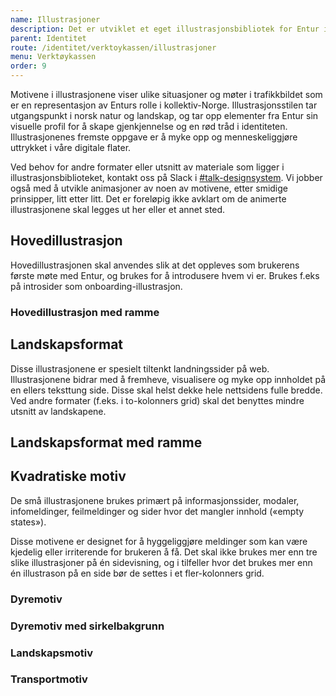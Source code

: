 ```yaml
---
name: Illustrasjoner
description: Det er utviklet et eget illustrasjonsbibliotek for Entur i samarbeid med SDG. Illustrasjonene kan brukes på alle type flater i Entur.
parent: Identitet
route: /identitet/verktoykassen/illustrasjoner
menu: Verktøykassen
order: 9
---
```








<PageHeader />

Motivene i illustrasjonene viser ulike situasjoner og møter i trafikkbildet som er en representasjon av Enturs rolle i kollektiv-Norge.
Illustrasjonsstilen tar utgangspunkt i norsk natur og landskap, og tar opp elementer fra Entur sin visuelle profil for å skape gjenkjennelse og en rød tråd i identiteten.
Illustrasjonenes fremste oppgave er å myke opp og menneskeliggjøre uttrykket i våre digitale flater.

Ved behov for andre formater eller utsnitt av materiale som ligger i illustrasjonsbiblioteket, kontakt oss på Slack i [#talk-designsystem](https://entur.slack.com/archives/C899QSPB7).
Vi jobber også med å utvikle animasjoner av noen av motivene, etter smidige prinsipper, litt etter litt.
Det er foreløpig ikke avklart om de animerte illustrasjonene skal legges ut her eller et annet sted.

## Hovedillustrasjon

Hovedillustrasjonen skal anvendes slik at det oppleves som brukerens første møte med Entur, og brukes for å introdusere hvem vi er. Brukes f.eks på introsider som onboarding-illustrasjon.

<BorderWrapper>
  <ImageDisplay src={main} />
</BorderWrapper>

### Hovedillustrasjon med ramme

<BorderWrapper>
  <ImageDisplay src={main2} />
</BorderWrapper>

## Landskapsformat

Disse illustrasjonene er spesielt tiltenkt landningssider på web.
Illustrasjonene bidrar med å fremheve, visualisere og myke opp innholdet på en ellers teksttung side.
Disse skal helst dekke hele nettsidens fulle bredde. Ved andre formater (f.eks. i to-kolonners grid) skal det benyttes mindre utsnitt av landskapene.

<GridContainer spacing="large">
  <GridItem small={12}>
    <BorderWrapper>
      <ImageDisplay src={landing1} />
    </BorderWrapper>
  </GridItem>
  <GridItem small={12}>
    <BorderWrapper>
      <ImageDisplay src={landing2} />
    </BorderWrapper>
  </GridItem>
  <GridItem small={12}>
    <BorderWrapper>
      <ImageDisplay src={landing3} />
    </BorderWrapper>
  </GridItem>
  <GridItem small={12}>
    <BorderWrapper>
      <ImageDisplay src={landing4} />
    </BorderWrapper>
  </GridItem>
</GridContainer>

## Landskapsformat med ramme

<GridContainer spacing="large">
  <GridItem small={12}>
    <BorderWrapper>
      <ImageDisplay src={landing1frame} />
    </BorderWrapper>
  </GridItem>
  <GridItem small={12}>
    <BorderWrapper>
      <ImageDisplay src={landing2frame} />
    </BorderWrapper>
  </GridItem>
  <GridItem small={12}>
    <BorderWrapper>
      <ImageDisplay src={landing3frame} />
    </BorderWrapper>
  </GridItem>
  <GridItem small={12}>
    <BorderWrapper>
      <ImageDisplay src={landing4frame} />
    </BorderWrapper>
  </GridItem>
  <GridItem small={12}>
    <BorderWrapper>
      <ImageDisplay src={landing4phone} />
    </BorderWrapper>
  </GridItem>
</GridContainer>

## Kvadratiske motiv

De små illustrasjonene brukes primært på informasjonssider, modaler, infomeldinger, feilmeldinger og sider hvor det mangler innhold («empty states»).

Disse motivene er designet for å hyggeliggjøre meldinger som kan være kjedelig eller irriterende for brukeren å få.
Det skal ikke brukes mer enn tre slike illustrasjoner på én sidevisning, og i tilfeller hvor det brukes mer enn én illustrason på en side bør de settes i et fler-kolonners grid.

### Dyremotiv

<GridContainer spacing="extraLarge">
  <GridItem small={6} medium={4}>
    <BorderWrapper>
      <ImageDisplay src={clock} />
    </BorderWrapper>
  </GridItem>
  <GridItem small={6} medium={4}>
    <BorderWrapper>
      <ImageDisplay src={doves} />
    </BorderWrapper>
  </GridItem>
  <GridItem small={6} medium={4}>
    <BorderWrapper>
      <ImageDisplay src={ducks} />
    </BorderWrapper>
  </GridItem>
  <GridItem small={6} medium={4}>
    <BorderWrapper>
      <ImageDisplay src={goat} />
    </BorderWrapper>
  </GridItem>
  <GridItem small={6} medium={4}>
    <BorderWrapper>
      <ImageDisplay src={hedgehog} />
    </BorderWrapper>
  </GridItem>
  <GridItem small={6} medium={4}>
    <BorderWrapper>
      <ImageDisplay src={leafs} />
    </BorderWrapper>
  </GridItem>
  <GridItem small={6} medium={4}>
    <BorderWrapper>
      <ImageDisplay src={musk} />
    </BorderWrapper>
  </GridItem>
  <GridItem small={6} medium={4}>
    <BorderWrapper>
      <ImageDisplay src={sheep} />
    </BorderWrapper>
  </GridItem>
  <GridItem small={6} medium={4}>
    <BorderWrapper>
      <ImageDisplay src={squirrel} />
    </BorderWrapper>
  </GridItem>
</GridContainer>

### Dyremotiv med sirkelbakgrunn

<GridContainer spacing="extraLarge">
  <GridItem small={6} medium={4}>
    <BorderWrapper>
      <ImageDisplay src={clockCircle} />
    </BorderWrapper>
  </GridItem>
  <GridItem small={6} medium={4}>
    <BorderWrapper>
      <ImageDisplay src={dovesCircle} />
    </BorderWrapper>
  </GridItem>
  <GridItem small={6} medium={4}>
    <BorderWrapper>
      <ImageDisplay src={ducksCircle} />
    </BorderWrapper>
  </GridItem>
  <GridItem small={6} medium={4}>
    <BorderWrapper>
      <ImageDisplay src={goatCircle} />
    </BorderWrapper>
  </GridItem>
  <GridItem small={6} medium={4}>
    <BorderWrapper>
      <ImageDisplay src={hedgehogCircle} />
    </BorderWrapper>
  </GridItem>
  <GridItem small={6} medium={4}>
    <BorderWrapper>
      <ImageDisplay src={leafsCircle} />
    </BorderWrapper>
  </GridItem>
  <GridItem small={6} medium={4}>
    <BorderWrapper>
      <ImageDisplay src={muskCircle} />
    </BorderWrapper>
  </GridItem>
  <GridItem small={6} medium={4}>
    <BorderWrapper>
      <ImageDisplay src={sheepCircle} />
    </BorderWrapper>
  </GridItem>
  <GridItem small={6} medium={4}>
    <BorderWrapper>
      <ImageDisplay src={squirrelCircle} />
    </BorderWrapper>
  </GridItem>
</GridContainer>

### Landskapsmotiv

<GridContainer spacing="extraLarge">
  <GridItem small={6} medium={4}>
    <BorderWrapper>
      <ImageDisplay
        style={{
          padding: '1.5rem 0.5rem',
          display: 'flex',
          alignItems: 'center',
        }}
        src={City}
      />
    </BorderWrapper>
  </GridItem>
  <GridItem small={6} medium={4}>
    <BorderWrapper>
      <ImageDisplay
        style={{
          padding: '1.5rem 0.5rem',
          display: 'flex',
          alignItems: 'center',
        }}
        src={Onboarding}
      />
    </BorderWrapper>
  </GridItem>
  <GridItem small={6} medium={4}>
    <BorderWrapper>
      <ImageDisplay
        style={{
          padding: '1.5rem 0.5rem',
          display: 'flex',
          alignItems: 'center',
        }}
        src={Train1}
      />
    </BorderWrapper>
  </GridItem>
  <GridItem small={6} medium={4}>
    <BorderWrapper>
      <ImageDisplay
        style={{
          padding: '4rem 0.5rem',
          display: 'flex',
          alignItems: 'center',
        }}
        src={Humans}
      />
    </BorderWrapper>
  </GridItem>
</GridContainer>

### Transportmotiv

<GridContainer spacing="extraLarge">
  <GridItem small={6} medium={4}>
    <BorderWrapper>
      <ImageDisplay
        style={{
          padding: '1rem 0.5rem',
          display: 'flex',
          alignItems: 'center',
        }}
        src={Bus}
      />
    </BorderWrapper>
  </GridItem>
</GridContainer>

